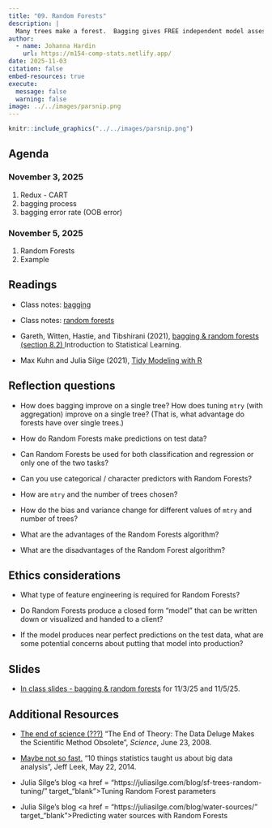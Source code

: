 ```yaml
---
title: "09. Random Forests"
description: |
  Many trees make a forest.  Bagging gives FREE independent model assessment or parameter tuning.  Random Forests have a fantastic variance - bias trade-off.
author:
  - name: Johanna Hardin
    url: https://m154-comp-stats.netlify.app/  
date: 2025-11-03
citation: false
embed-resources: true
execute: 
  message: false
  warning: false
image: ../../images/parsnip.png
---
```


```r
knitr::include_graphics("../../images/parsnip.png")
```

## Agenda <i class="fas fa-calendar-alt" target="_blank"></i>

### November 3, 2025

1. Redux - CART
2. bagging process
3. bagging error rate (OOB error)

### November 5, 2025

1. Random Forests
2. Example

## Readings <i class="fas fa-book-open"></i> 

* Class notes: <a href = "http://st47s.com/Math154/Notes/class.html#bagging" target= "_blank">bagging</a>

* Class notes: <a href = "http://st47s.com/Math154/Notes/class.html#rf" target= "_blank">random forests</a>


* Gareth, Witten, Hastie, and Tibshirani (2021), <a href = "https://www.statlearning.com/" target = "_blank">bagging & random forests (section 8.2) </a> Introduction to Statistical Learning.


* Max Kuhn and Julia Silge (2021), <a href = "https://www.tmwr.org/" target = "_blank">Tidy Modeling with R</a>

## Reflection questions <i class="fas fa-lightbulb"></i>

* How does bagging improve on a single tree?  How does tuning `mtry` (with aggregation) improve on a single tree?  (That is, what advantage do forests have over single trees.)

* How do Random Forests make predictions on test data?

* Can Random Forests be used for both classification and regression or only one of the two tasks?

* Can you use categorical / character predictors with Random Forests?

* How are `mtry` and the number of trees chosen?

* How do the bias and variance change for different values of `mtry` and number of trees?

* What are the advantages of the Random Forests algorithm?

* What are the disadvantages of the Random Forest algorithm?

## Ethics considerations <i class="fas fa-balance-scale"></i> 

* What type of feature engineering is required for Random Forests?

* Do Random Forests produce a closed form "model" that can be written down or visualized and handed to a client?

* If the model produces near perfect predictions on the test data, what are some potential concerns about putting that model into production?

## Slides <i class="fas fa-desktop"></i> 


* <a href = "https://m154-comp-stats.netlify.app/slides/2024-11-04-rf" target = "_blank">In class slides - bagging & random forests</a> for 11/3/25 and 11/5/25.

<!--
* <a href = "https://m154-comp-stats.netlify.app/handout/ws14_m154_f24_bias.pdf" target = "_blank">WS14 - Bias-Variance trade-off</a>
-->

## Additional Resources <i class="fas fa-laptop"></i> 

* <a href = "http://www.wired.com/2008/06/pb-theory/" target = "_blank">The end of science (???)</a> "The End of Theory: The Data Deluge Makes the Scientific Method Obsolete", *Science*, June 23, 2008.

* <a href = "http://simplystatistics.org/2014/05/22/10-things-statistics-taught-us-about-big-data-analysis/" target = "_blank">Maybe not so fast.</a> "10 things statistics taught us about big data analysis", Jeff Leek, May 22, 2014.

* Julia Silge's blog <a href = "https://juliasilge.com/blog/sf-trees-random-tuning/" target_"blank">Tuning Random Forest parameters</a>

* Julia Silge's blog <a href = "https://juliasilge.com/blog/water-sources/" target_"blank">Predicting water sources with Random Forests</a>
